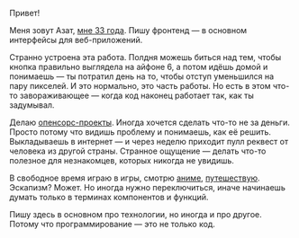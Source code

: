 Привет!

Меня зовут <span itemtype="https://schema.org/Person" itemprop="name" itemscope>Азат</span>, [мне 33 года](./timeline). Пишу фронтенд — в основном интерфейсы для веб-приложений.

Странно устроена эта работа. Полдня можешь биться над тем, чтобы кнопка правильно выглядела на айфоне 6, а потом идёшь домой и понимаешь — ты потратил день на то, чтобы отступ уменьшился на пару пикселей. И это нормально, это часть работы. Но есть в этом что-то завораживающее — когда код наконец работает так, как ты задумывал.

Делаю [опенсорс-проекты](./projects). Иногда хочется сделать что-то не за деньги. Просто потому что видишь проблему и понимаешь, как её решить. Выкладываешь в интернет — и через неделю приходит пулл реквест от человека из другой страны. Странное ощущение — делать что-то полезное для незнакомцев, которых никогда не увидишь.

В свободное время играю в игры, смотрю [аниме](./anime), [путешествую](./travel-map). Эскапизм? Может. Но иногда нужно переключиться, иначе начинаешь думать только в терминах компонентов и функций.

Пишу здесь в основном про технологии, но иногда и про другое. Потому что программирование — это не только код.
